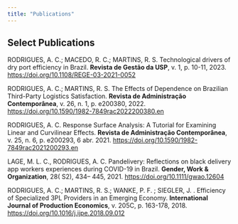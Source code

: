 ---
title: "Publications"
---

## Select Publications

RODRIGUES, A. C.; MACEDO, R. C.; MARTINS, R. S. Technological drivers of dry port efficiency in Brazil. **Revista de Gestão da USP**, v. 1, p. 10-11, 2023. <https://doi.org/10.1108/REGE-03-2021-0052>

RODRIGUES, A. C.; MARTINS, R. S. The Effects of Dependence on Brazilian Third-Party Logistics Satisfaction. **Revista de Administração Contemporânea**, v. 26, n. 1, p. e200380, 2022. <https://doi.org/10.1590/1982-7849rac2022200380.en>

RODRIGUES, A. C. Response Surface Analysis: A Tutorial for Examining Linear and Curvilinear Effects. **Revista de Administração Contemporânea**, v. 25, n. 6, p. e200293, 6 abr. 2021. <https://doi.org/10.1590/1982-7849rac2021200293.en>
 
LAGE, M. L. C., RODRIGUES, A. C. Pandelivery: Reflections on black delivery app workers experiences during COVID-19 in Brazil. **Gender, Work & Organization**, 28( S2), 434– 445, 2021. <https://doi.org/10.1111/gwao.12604>

RODRIGUES, A. C.; MARTINS, R. S.; WANKE, P. F. ; SIEGLER, J. . Efficiency of Specialized 3PL Providers in an Emerging Economy. **International Journal of Production Economics**, v. 205C, p. 163-178, 2018. <https://doi.org/10.1016/j.ijpe.2018.09.012>